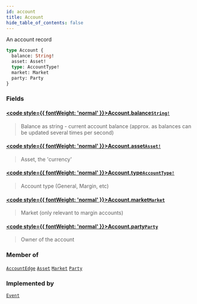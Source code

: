 ```yaml
---
id: account
title: Account
hide_table_of_contents: false
---
```








An account record

```graphql
type Account {
  balance: String!
  asset: Asset!
  type: AccountType!
  market: Market
  party: Party
}
```


### Fields

#### [<code style={{ fontWeight: 'normal' }}>Account.<b>balance</b></code>](#)<Bullet />[`String!`](/docs/testnet/graphql/scalars/string) <Badge class="secondary" text="non-null"/> <Badge class="secondary" text="scalar"/>
> Balance as string - current account balance (approx. as balances can be updated several times per second)
> 

#### [<code style={{ fontWeight: 'normal' }}>Account.<b>asset</b></code>](#)<Bullet />[`Asset!`](/docs/testnet/graphql/objects/asset) <Badge class="secondary" text="non-null"/> <Badge class="secondary" text="object"/>
> Asset, the 'currency'
> 

#### [<code style={{ fontWeight: 'normal' }}>Account.<b>type</b></code>](#)<Bullet />[`AccountType!`](/docs/testnet/graphql/enums/account-type) <Badge class="secondary" text="non-null"/> <Badge class="secondary" text="enum"/>
> Account type (General, Margin, etc)
> 

#### [<code style={{ fontWeight: 'normal' }}>Account.<b>market</b></code>](#)<Bullet />[`Market`](/docs/testnet/graphql/objects/market) <Badge class="secondary" text="object"/>
> Market (only relevant to margin accounts)
> 

#### [<code style={{ fontWeight: 'normal' }}>Account.<b>party</b></code>](#)<Bullet />[`Party`](/docs/testnet/graphql/objects/party) <Badge class="secondary" text="object"/>
> Owner of the account
> 



### Member of

[`AccountEdge`](/docs/testnet/graphql/objects/account-edge)  <Badge class="secondary" text="object"/><Bullet />[`Asset`](/docs/testnet/graphql/objects/asset)  <Badge class="secondary" text="object"/><Bullet />[`Market`](/docs/testnet/graphql/objects/market)  <Badge class="secondary" text="object"/><Bullet />[`Party`](/docs/testnet/graphql/objects/party)  <Badge class="secondary" text="object"/>

### Implemented by

[`Event`](/docs/testnet/graphql/unions/event)  <Badge class="secondary" text="union"/>



